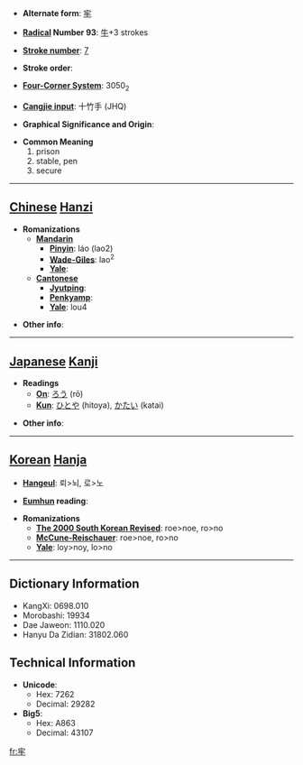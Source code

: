 * '''Alternate form''': [[牢]]

* '''[[Wiktionary:Chinese radical index| Radical]] Number 93''': [[Wiktionary:Chinese radical index 牛|牛]]+3 strokes

* '''[[Wiktionary:Chinese total strokes index|Stroke number]]''': [[Wiktionary:Chinese total strokes index 7|7]]

* '''Stroke order''': 

* '''[[Wiktionary:Chinese four corner index|Four-Corner System]]''': 3050<sub>2</sub>

* '''[[Wiktionary:Chinese Cangjie index|Cangjie input]]''': 十竹手 (JHQ)

* '''Graphical Significance and Origin''': 

* '''Common Meaning'''
*#prison
*# stable, pen
*# secure


----

== [[Chinese]] [[Hanzi]] ==

* '''Romanizations'''
** '''[[Mandarin]]'''
*** '''[[Pinyin]]''': láo (lao2)
*** '''[[Wade-Giles]]''': lao<sup>2</sup>
*** '''[[Yale]]''': 
** '''[[Cantonese]]'''
*** '''[[Jyutping]]''':
*** '''[[Penkyamp]]''': 
*** '''[[Yale]]''': lou4

* '''Other info''': 

----

== [[Japanese]] [[Kanji]] ==

* '''Readings'''
** '''[[On]]''': [[ろう]] (rō)
** '''[[Kun]]''': [[ひとや]] (hitoya), [[かたい]] (katai)

* '''Other info''':  

----

== [[Korean]] [[Hanja]] ==

* '''[[Hangeul]]''': 뢰>뇌, 로>노

* '''[[Eumhun]] reading''': 

* '''Romanizations'''
** '''[[The 2000 South Korean Revised Romanization|The 2000 South Korean Revised]]''': roe>noe, ro>no
** '''[[McCune-Reischauer]]''': roe>noe, ro>no
** '''[[Yale]]''': loy>noy, lo>no

----

== Dictionary Information ==

* KangXi: 0698.010
* Morobashi: 19934
* Dae Jaweon: 1110.020
* Hanyu Da Zidian: 31802.060

== Technical Information ==

* '''Unicode''':
** Hex: 7262
** Decimal: 29282
* '''Big5''':
** Hex: A863
** Decimal: 43107

[[fr:牢]]